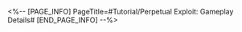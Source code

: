 <%-- [PAGE_INFO]
PageTitle=#Tutorial/Perpetual Exploit: Gameplay Details#
[END_PAGE_INFO] --%>
{{Tutorial
|sort      = 810401
|title     = Perpetual Exploit: Gameplay Details
|subtitle  = 
|type      = 
|about     = 
|image1    = Tutorial Perpetual Exploit Gameplay Details 1.png{{subst:void|<!--$UPLOAD:<<SpriteOutput/TutorialPic/TutorialPage_810401.png>-<Tutorial Perpetual Exploit Gameplay Details 1.png>-<Tutorial Files>>-->}}
|text1     = After any ally performs {{Color|h|nobold=1|consecutive actions}}, a large amount of Grit Value can be obtained.<br />Defeating enemies or {{Color|h|nobold=1|stopping enemy actions}} are all viable means to have allies continue to take action.
|image2    = Tutorial Perpetual Exploit Gameplay Details 2.png{{subst:void|<!--$UPLOAD:<<SpriteOutput/TutorialPic/TutorialPage_810401.png>-<Tutorial Perpetual Exploit Gameplay Details 2.png>-<Tutorial Files>>-->}}
|text2     = After characters cast their {{Color|h|nobold=1|Ultimates}}, their actions are Advanced Forward by {{Color|h|nobold=1|100%}}.<br />You can use Ultimates to make the same character act consecutively.
}}